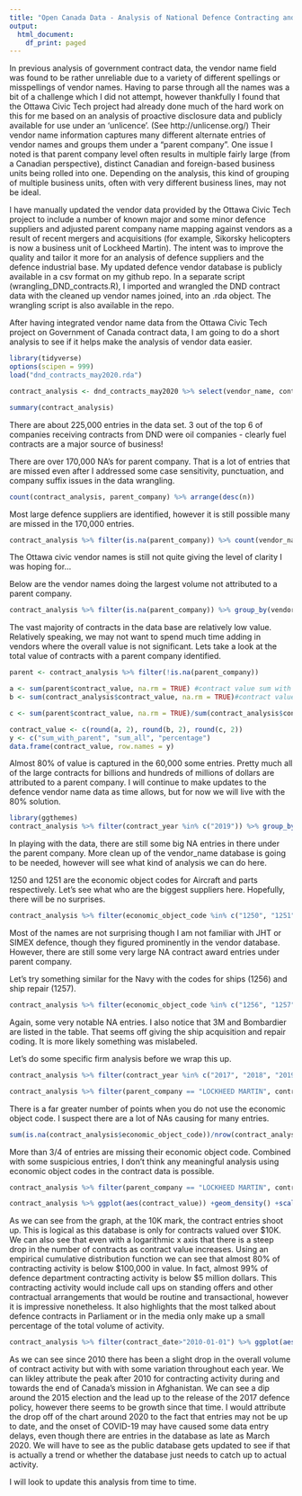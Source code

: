```yaml
---
title: "Open Canada Data - Analysis of National Defence Contracting and Vendors"
output:
  html_document:
    df_print: paged
---
```

In previous analysis of government contract data, the vendor name field was found to be rather unreliable due to a variety of different spellings or misspellings of vendor names.  Having to parse through all the names was a bit of a challenge which I did not attempt, however thankfully I found that the Ottawa Civic Tech project had already done much of the hard work on this for me based on an analysis of proactive disclosure data and publicly available for use under an 'unlicence'.  (See http://unlicense.org/) Their vendor name information captures many different alternate entries of vendor names and groups them under a "parent company".  One issue I noted is that parent company level often results in multiple fairly large (from a Canadian perspective), distinct Canadian and foreign-based business units being rolled into one.  Depending on the analysis, this kind of grouping of multiple business units, often with very different business lines, may not be ideal.

I have manually updated the vendor data provided by the Ottawa Civic Tech project to include a number of known major and some minor defence suppliers and adjusted parent company name mapping against vendors as a result of recent mergers and acquisitions (for example, Sikorsky helicopters is now a business unit of Lockheed Martin).  The intent was to improve the quality and tailor it more for an analysis of defence suppliers and the defence industrial base.  My updated defence vendor database is publicly available in a csv format on my github repo.  In a separate script (wrangling_DND_contracts.R), I imported and wrangled the DND contract data with the cleaned up vendor names joined, into an .rda object.  The wrangling script is also available in the repo.

After having integrated vendor name data from the Ottawa Civic Tech project on Government of Canada contract data, I am going to do a short analysis to see if it helps make the analysis of vendor data easier.  

```r
library(tidyverse)
options(scipen = 999)
load("dnd_contracts_may2020.rda")

contract_analysis <- dnd_contracts_may2020 %>% select(vendor_name, contract_date, contract_value, economic_object_code, description_en, country_of_origin, contract_year, parent_company)

summary(contract_analysis)
```
There are about 225,000 entries in the data set.  3 out of the top 6 of companies receiving contracts from DND were oil companies - clearly fuel contracts are a major source of business!

There are over 170,000 NA's for parent company.  That is a lot of entries that are missed even after I addressed some case sensitivity, punctuation, and company suffix issues in the data wrangling.

```r
count(contract_analysis, parent_company) %>% arrange(desc(n))

```

Most large defence suppliers are identified, however it is still possible many are missed in the 170,000 entries.  


```r
contract_analysis %>% filter(is.na(parent_company)) %>% count(vendor_name) %>% arrange(desc(n))
```

The Ottawa civic vendor names is still not quite giving the level of clarity I was hoping for...

Below are the vendor names doing the largest volume not attributed to a parent company.

```r
contract_analysis %>% filter(is.na(parent_company)) %>% group_by(vendor_name) %>% summarize(contracts_total = sum(contract_value)) %>% arrange(desc(contracts_total))
```

The vast majority of contracts in the data base are relatively low value.  Relatively speaking, we may not want to spend much time adding in vendors where the overall value is not significant.  Lets take a look at the total value of contracts with a parent company identified.  

```r
parent <- contract_analysis %>% filter(!is.na(parent_company))

a <- sum(parent$contract_value, na.rm = TRUE) #contract value sum with parent
b <- sum(contract_analysis$contract_value, na.rm = TRUE)#contract value all entries

c <- sum(parent$contract_value, na.rm = TRUE)/sum(contract_analysis$contract_value, na.rm = TRUE)

contract_value <- c(round(a, 2), round(b, 2), round(c, 2))
y <- c("sum_with_parent", "sum_all", "percentage")
data.frame(contract_value, row.names = y)
```

Almost 80% of value is captured in the 60,000 some entries. Pretty much all of the large contracts for billions and hundreds of millions of dollars are attributed to a parent company.  I will continue to make updates to the defence vendor name data as time allows, but for now we will live with the 80% solution.


```r
library(ggthemes)
contract_analysis %>% filter(contract_year %in% c("2019")) %>% group_by(contract_year, parent_company) %>% summarize(contract_awards = sum(contract_value)) %>% arrange(desc(contract_awards)) %>% slice_max(order_by = contract_awards, n=10) %>% ggplot(aes(parent_company, contract_awards)) + geom_col() +scale_y_log10() +coord_flip() +facet_wrap(vars(contract_year), nrow = 3) + ggtitle("Top 10 Parent Companies (2019)") + theme_minimal()
```

In playing with the data, there are still some big NA entries in there under the parent company.  More clean up of the vendor_name database is going to be needed, however will see what kind of analysis we can do here.

1250 and 1251 are the economic object codes for Aircraft and parts respectively.  Let's see what who are the biggest suppliers here.  Hopefully, there will be no surprises.

```r
contract_analysis %>% filter(economic_object_code %in% c("1250", "1251"), contract_year %in% c("2017", "2018", "2019")) %>% group_by(contract_year, parent_company, economic_object_code) %>% summarize(contract_awards = sum(contract_value)) %>% arrange(desc(contract_awards))
```

Most of the names are not surprising though I am not familiar with JHT or SIMEX defence, though they figured prominently in the vendor database.  However, there are still some very large NA contract award entries under parent company.

Let's try something similar for the Navy with the codes for ships (1256) and ship repair (1257).

```r
contract_analysis %>% filter(economic_object_code %in% c("1256", "1257"), contract_year %in% c("2017", "2018", "2019")) %>% group_by(contract_year, parent_company, economic_object_code) %>% summarize(contract_awards = sum(contract_value)) %>% arrange(desc(contract_awards))
```

Again, some very notable NA entries.  I also notice that 3M and Bombardier are listed in the table. That seems off giving the ship acquisition and repair coding.  It is more likely something was mislabeled.

Let's do some specific firm analysis before we wrap this up.

```r
contract_analysis %>% filter(contract_year %in% c("2017", "2018", "2019"), parent_company == "LOCKHEED MARTIN") %>% group_by(contract_year, parent_company, economic_object_code) %>% summarize(contract_awards = sum(contract_value)) %>% arrange(desc(contract_awards)) %>% ggplot(aes(contract_year, contract_awards, label=economic_object_code)) +geom_text(alpha = .7) +scale_y_log10() +ggtitle("Lockheed Martin Contracts with Economic Obj Codes") + theme_minimal()
```




```r
contract_analysis %>% filter(parent_company == "LOCKHEED MARTIN", contract_date>"2016-01-01") %>% ggplot(aes(contract_date, contract_value)) +geom_point(alpha = .7) +scale_y_log10() +ggtitle("Lockheed Martin Contracts since 2016") + theme_minimal()

```

There is a far greater number of points when you do not use the economic object code.  I suspect there are a lot of NAs causing for many entries.

```r
sum(is.na(contract_analysis$economic_object_code))/nrow(contract_analysis)
```

More than 3/4 of entries are missing their economic object code.  Combined with some suspicious entries, I don't think any meaningful analysis using economic object codes in the contract data is possible.


```r
contract_analysis %>% filter(parent_company == "LOCKHEED MARTIN", contract_date>"2016-01-01") %>% ggplot(aes(contract_date)) +geom_density() + ggtitle("Lockheed Martin Contracts density plot of contracts over time") + theme_minimal()

```


```r
contract_analysis %>% ggplot(aes(contract_value)) +geom_density() +scale_x_log10() +ggtitle("Defence contract density by value (x-axis at Log10)") +theme_minimal()
```
As we can see from the graph, at the 10K mark, the contract entries shoot up.  This is logical as this database is only for contracts valued over $10K.  We can also see that even with a logarithmic x axis that there is a steep drop in the number of contracts as contract value increases.  Using an empirical cumulative distribution function we can see that almost 80% of contracting activity is below $100,000 in value.  In fact, almost 99% of defence department contracting activity is below $5 million dollars.  This contracting activity would include call ups on standing offers and other contractual arrangements that would be routine and transactional, however it is impressive nonetheless.  It also highlights that the most talked about defence contracts in Parliament or in the media only make up a small percentage of the total volume of activity.


```r
contract_analysis %>% filter(contract_date>"2010-01-01") %>% ggplot(aes(contract_date)) +geom_density() +ggtitle("Defence contract density over time") +theme_minimal()
```
As we can see since 2010 there has been a slight drop in the overall volume of contract activity but with with some variation throughout each year.  We can likley attribute the peak after 2010 for contracting activity during and towards the end of Canada's mission in Afghanistan.  We can see a dip around the 2015 election and the lead up to the release of the 2017 defence policy, however there seems to be growth since that time.  I would attribute the drop off of the chart around 2020 to the fact that entries may not be up to date, and the onset of COVID-19 may have caused some data entry delays, even though there are entries in the database as late as March 2020.  We will have to see as the public database gets updated to see if that is actually a trend or whether the database just needs to catch up to actual activity.


I will look to update this analysis from time to time.

